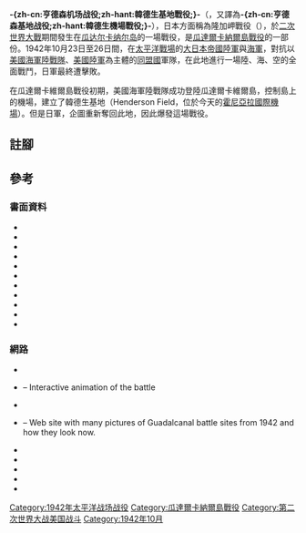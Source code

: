 {{noteTA
|T=zh-cn:亨德森机场战役;zh-hant:韓德生基地戰役;
|1=zh-cn:亨德森机场战役;zh-hant:韓德生基地戰役;
|2=zh-cn:亨德森;zh-hant:韓德生;
}}
{{Infobox military conflict
|conflict=韓德生基地戰役
|partof=[[第二次世界大戰|第二次世界大戰]]的[[太平洋戰場|太平洋戰場]]
|image=[[File:GuadMatanikauDeadJapanese.jpg|300px]]
|caption=日軍於10月25-26日突襲失敗後，16步兵團及29步兵團戰死的士兵在戰場上遺留零亂不堪的局面。
|date=1942年10月23日-26日
|place={{coord|9|26|51|S|160|2|56|E|type:airport|name=Henderson's Airfield|display=inline,title}}<br/>[[索羅門群島|索羅門群島]]的[[瓜達康納爾島|瓜達康納爾島]]
|result=美軍決定性勝利
|combatant1={{flagicon|United States|1912|size=22px}} [[美國|美國]]
|combatant2={{flagicon|Empire of Japan|size=22px}} [[大日本帝國|大日本帝國]]
|commander1={{flagicon|United States|1912}} [[亞歷山大·范德格里夫特|亞歷山大·范德格里夫特]]
|commander2={{flagicon|Empire of Japan}} [[百武晴吉|百武晴吉]]
|strength1=23,088人<ref>Miller, ''Guadalcanal: The First Offensive'', p. 143 and Frank, ''Guadalcanal'', p. 338. Number reflects total Allied forces on Guadalcanal, not necessarily the number directly involved in the battle. 4,500 more American troops defended Tulagi.</ref>
|strength2=20,000人<ref>Hough, ''Pearl Harbor to Guadalcanal'', p. 323, Miller, ''Guadalcanal: The First Offensive'', p. 139. 5,000 were present on the island after the [[Battle_of_Edson's_Ridge|Battle of Edson's Ridge]] and 15,000 more were delivered between that time and October 17.</ref>
|casualties1=61–86人戰死<br/>1艘拖船沉沒<br/>1艘巡邏艇沉沒<br/>3架飛機損毀<ref name ="Hough Pearl 337"/><ref name="Frank Guadalcanal 364-5">Frank, ''Guadalcanal'', pp. 364–65. About 200 U.S. troops were wounded. Casualty figures from various official U.S. military records differ somewhat from each other.</ref>
|casualties2=2,200–3,000人戰死<br/>1艘[[巡洋艦|巡洋艦]]沉沒<br/>14架飛機損毀<ref>Frank, ''Guadalcanal'', p. 365. U.S. 1st Marine Division official history estimates 2,200 Japanese were killed but Frank states that that number, "is probably below the actual total." Rottman, ''Japanese Army'', p. 63, says 3,000 Japanese were killed.</ref>
}}
{{Campaignbox Guadalcanal}}
{{Campaignbox Solomons}}
'''-{zh-cn:亨德森机场战役;zh-hant:韓德生基地戰役;}-'''（{{lang-en|Battle for Henderson Field}}，又譯為'''-{zh-cn:亨德森基地战役;zh-hant:韓德生機場戰役;}-'''），日本方面稱為隆加岬戰役（{{lang|en|Battle of Lunga Point}}），於[[二次世界大戰|二次世界大戰]]期間發生在[[瓜达尔卡纳尔岛|瓜达尔卡纳尔岛]]的一場戰役，是[[瓜達爾卡納爾島戰役|瓜達爾卡納爾島戰役]]的一部份。1942年10月23日至26日間，在[[太平洋戰場|太平洋戰場]]的[[大日本帝國陸軍|大日本帝國陸軍]]與[[大日本帝國海軍|海軍]]，對抗以[[美國海軍陸戰隊|美國海軍陸戰隊]]、[[美國陸軍|美國陸軍]]為主體的[[同盟國_(第二次世界大戰)|同盟國]]軍隊，在此地進行一場陸、海、空的全面戰鬥，日軍最終遭擊敗。

在瓜達爾卡維爾島戰役初期，美國海軍陸戰隊成功登陸瓜達爾卡維爾島，控制島上的機場，建立了韓德生基地（Henderson Field，位於今天的[[霍尼亞拉國際機場|霍尼亞拉國際機場]]）。但是日軍{{Link-en|海軍艦炮支援|Naval gunfire support|利用海軍艦炮為掩護}}，企圖重新奪回此地，因此爆發這場戰役。

==註腳==
{{Reflist|30em}}

==參考==

===書面資料===
*{{cite book | last = Dull | first = Paul S. | authorlink = | year = 1978 | title = A Battle History of the Imperial Japanese Navy, 1941–1945 | url = https://archive.org/details/battlehistoryofi0000dull | publisher = Naval Institute Press | location = | isbn = 0-87021-097-1}}
*{{cite book | last = Frank | first = Richard | authorlink = Richard B. Frank | year = 1990 | title = Guadalcanal: The Definitive Account of the Landmark Battle | url = https://archive.org/details/guadalcanal00fran | publisher = Random House | location = New York | isbn = 0-394-58875-4}}
*{{cite book | last = Gilbert | first = Oscar E.  | year = 2001 | title = Marine Tank Battles in the Pacific | publisher = Da Capo | location = | isbn = 1-58097-050-8}}
*{{cite book | last = Griffith | first = Samuel B. | year = 1963 | title = The Battle for Guadalcanal | publisher = University of Illinois Press | location = Champaign, Illinois, USA | isbn = 0-252-06891-2}}
*{{cite book | last = Jersey | first = Stanley Coleman | authorlink =  | year = 2008 | chapter = | title = Hell's Islands: The Untold Story of Guadalcanal | publisher = Texas A&M University Press | location = [[College_Station,_Texas|College Station, Texas]] | isbn = 1-58544-616-5}}
*{{cite book | last = Lundstrom | first = John B. | year = 2005|edition=New | chapter = | title = First Team And the Guadalcanal Campaign: Naval Fighter Combat from August to November 1942 | publisher = Naval Institute Press | location = | isbn = 1-59114-472-8}}
*{{cite book | last = Miller | first = Thomas G. | year = 1969 | title = Cactus Air Force | publisher = Admiral Nimitz Foundation | location = | isbn = 0-934841-17-9}}
*{{cite book | last = Morison | first = Samuel Eliot | authorlink = Samuel Eliot Morison | year = 1958 | chapter = | title = The Struggle for Guadalcanal, August 1942 – February 1943'', vol. 5 of ''History of United States Naval Operations in World War II | publisher = [[Little,_Brown_and_Company|Little, Brown and Company]] | location = Boston | isbn = 0-316-58305-7 | url = http://www.amazon.com/gp/reader/0785813063}}
*{{cite book |last=Rottman |first=Gordon L. |authorlink= |others=Dr. Duncan Anderson (consultant editor) |title=US Marine Corps Pacific Theatre of Operations 1941–43 |year=2004 |publisher=Osprey |location=Oxford |isbn=1-84176-518-X }}
*{{cite book | last = Rottman | first = Gordon L. | others = Dr. Duncan Anderson (consultant editor) | year = 2005 | title = Japanese Army in World War II: The South Pacific and New Guinea, 1942–43 | publisher = Osprey | location = Oxford and New York | isbn = 1-84176-870-7}}
*{{cite book | last = Smith | first = Michael T. | year = 2000 | title = Bloody Ridge: The Battle That Saved Guadalcanal | publisher = Pocket | location = New York | isbn = 0-7434-6321-8}}

===網路===
{{Commons|Battle for Henderson Field}}
*{{cite book| last = Anderson| first = Charles R.| year = 1993| url = http://www.history.army.mil/brochures/72-8/72-8.htm| title = Guadalcanal| publisher = [[United_States_Army_Center_of_Military_History|United States Army Center of Military History]]| series = The U.S. Army Campaigns of World War II| id = CMH Pub 72-8| accessdate = 2006-07-09| archive-date = 2007-12-20| archive-url = https://web.archive.org/web/20071220212009/http://www.history.army.mil/brochures/72-8/72-8.htm| dead-url = no}}
*{{cite web | last = Cagney | first = James | year = 2005 | url = http://www.historyanimated.com/GuadalcanalPage.html | title = ''The Battle for Guadalcanal'' | format = javascript | work = HistoryAnimated.com | accessdate = 2006-05-17 | archive-url = https://www.webcitation.org/67wjGpCA3?url=http://www.historyanimated.com/GuadalcanalPage.html | archive-date = 2012-05-26 | dead-url = yes }} – Interactive animation of the battle
*{{cite web | last = Chen | first = C. Peter | year = 2004–2006 | url = http://ww2db.com/battle_spec.php?battle_id=9 | title = Guadalcanal Campaign | work = World War II Database | accessdate = 2006-05-17 | archive-date = 2012-05-26 | archive-url = https://www.webcitation.org/67wjHKrJy?url=http://ww2db.com/battle_spec.php?battle_id=9 | dead-url = no }}
*{{cite web| last = Flahavin| first = Peter| year = 2004| url = http://www.guadalcanal.homestead.com/index.html| title = ''Guadalcanal Battle Sites, 1942–2004''| publisher = | accessdate = 2006-08-02| archive-date = 2012-05-26| archive-url = https://www.webcitation.org/67wjItP1R?url=http://guadalcanal.homestead.com/index.html| dead-url = yes}} – Web site with many pictures of Guadalcanal battle sites from 1942 and how they look now.
*{{cite web | last = Hackett | first = Bob | author2 = Sander Kingsepp | url = http://www.combinedfleet.com/yura_t.htm | title = HIJMS Yura: Tabular Record of Movement | work = Imperial Japanese Navy Page (CombinedFleet.com) | accessdate = 2006-06-14 | archiveurl = https://web.archive.org/web/20060514132709/http://www.combinedfleet.com/yura_t.htm | archivedate =2006-05-14| deadurl = no }}
*{{cite web| last = Hough| first = Frank O.| author2 = Ludwig, Verle E.| author3 = Shaw, Henry I., Jr.| url = http://www.ibiblio.org/hyperwar/USMC/I/index.html| title = ''Pearl Harbor to Guadalcanal''| work = History of U.S. Marine Corps Operations in World War II| accessdate = 2006-05-16| archiveurl = https://web.archive.org/web/20060627075209/http://www.ibiblio.org/hyperwar/USMC/I/index.html| archivedate =2006-06-27| deadurl = no}}
*{{cite book| last = Miller| first = John Jr.| url = http://www.history.army.mil/books/wwii/GuadC/GC-fm.htm| title = ''Guadalcanal: The First Offensive''| series = United States Army in World War II| id = CMH Pub 5-3| publisher = [[United_States_Army_Center_of_Military_History|United States Army Center of Military History]]| location = Washington, D.C.| accessdate = 2006-07-04| year = 1949| archive-date = 2007-12-25| archive-url = https://web.archive.org/web/20071225214108/http://www.history.army.mil/books/wwii/GuadC/GC-fm.htm| dead-url = no}}
*{{cite web| last = Shaw| first = Henry I.| year = 1992| url = http://www.ibiblio.org/hyperwar/USMC/USMC-C-Guadalcanal/index.html| title = ''First Offensive: The Marine Campaign For Guadalcanal''| work = Marines in World War II Commemorative Series| accessdate = 2006-07-25| archiveurl = https://web.archive.org/web/20060614152034/http://www.ibiblio.org/hyperwar/USMC/USMC-C-Guadalcanal/index.html| archivedate =2006-06-14| deadurl = no}}
*{{cite web| last = Zimmerman| first = John L.| year = 1949| url = http://www.ibiblio.org/hyperwar/USMC/USMC-M-Guadalcanal.html| title = ''The Guadalcanal Campaign''| work = Marines in World War II Historical Monograph| accessdate = 2006-07-04| archiveurl = https://web.archive.org/web/20060619070901/http://www.ibiblio.org/hyperwar/USMC/USMC-M-Guadalcanal.html| archivedate =2006-06-19| deadurl = no}}

[[Category:1942年太平洋战场战役|Category:1942年太平洋战场战役]]
[[Category:瓜達爾卡納爾島戰役|Category:瓜達爾卡納爾島戰役]]
[[Category:第二次世界大战美国战斗|Category:第二次世界大战美国战斗]]
[[Category:1942年10月|Category:1942年10月]]